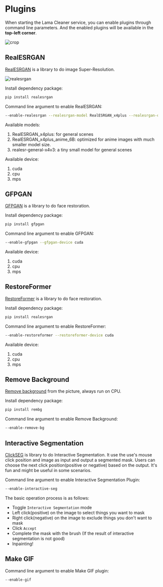
# Plugins

When starting the Lama Cleaner service, you can enable plugins through command line parameters.
And the enabled plugins will be available in the **top-left corner**.

![crop](../public/plugins.jpg)

## RealESRGAN

[RealESRGAN](https://github.com/xinntao/Real-ESRGAN) is a library to do image Super-Resolution.

![realesrgan](../public/realesrgan_demo.jpeg)

Install dependency package:

```bash
pip install realesrgan
```

Command line argument to enable RealESRGAN:

```bash
--enable-realesrgan --realesrgan-model RealESRGAN_x4plus --realesrgan-device cuda
```

Available models:

1. RealESRGAN_x4plus: for general scenes
1. RealESRGAN_x4plus_anime_6B: optimized for anime images with much smaller model size.
1. realesr-general-x4v3: a tiny small model for general scenes

Available device:

1. cuda
1. cpu
1. mps

## GFPGAN

[GFPGAN](https://github.com/TencentARC/GFPGAN) is a library to do face restoration.

Install dependency package:

```bash
pip install gfpgan
```

Command line argument to enable GFPGAN:

```bash
--enable-gfpgan --gfpgan-device cuda
```

Available device:

1. cuda
2. cpu
3. mps

## RestoreFormer

[RestoreFormer](https://github.com/wzhouxiff/RestoreFormer) is a library to do face restoration.

Install dependency package:

```bash
pip install realesrgan
```

Command line argument to enable RestoreFormer:

```bash
--enable-restoreformer --restoreformer-device cuda
```

Available device:

1. cuda
2. cpu
3. mps

## Remove Background

[Remove background](https://github.com/danielgatis/rembg) from the picture, always run on CPU.

Install dependency package:

```bash
pip install rembg
```

Command line argument to enable Remove Background:

```bash
--enable-remove-bg
```

## Interactive Segmentation

[ClickSEG](https://github.com/XavierCHEN34/ClickSEG) is library to do Interactive Segmentation.
It use the use's mouse click position and image as input and output a segmented mask.
Users can choose the next click position(positive or negative) based on the output. It's fun and might be useful in some scenarios.

Command line argument to enable Interactive Segmentation Plugin:

```bash
--enable-interactive-seg
```

The basic operation process is as follows:

- Toggle `Interactive Segmentation` mode
- Left click(positive) on the image to select things you want to mask
- Right click(negative) on the image to exclude things you don't want to mask
- Click `Accept`
- Complete the mask with the brush (If the result of interactive segmentation is not good)
- Inpainting!

<YouTube youTubeId="xHdo8a4Mn2g" />

## Make GIF

Command line argument to enable Make GIF plugin:

```bash
--enable-gif
```
